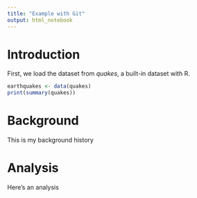 ```yaml
---
title: "Example with Git"
output: html_notebook
---
```


# Introduction

First, we load the dataset from *quakes*, a built-in dataset with R.  

```r
earthquakes <- data(quakes)
print(summary(quakes))
```

# Background

This is my background history

# Analysis

Here's an analysis
